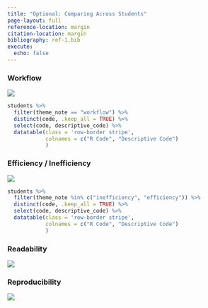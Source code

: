 ```yaml
---
title: "Optional: Comparing Across Students"
page-layout: full
reference-location: margin
citation-location: margin
bibliography: ref-1.bib
execute: 
  echo: false
---
```


### Workflow

<!-- How code comments were used between the two students -->
<!-- How objects were inspected in the code vs. in the console -->

::: {.column-margin}
![](images/workflow.png)
:::

```r
students %>% 
  filter(theme_note == "workflow") %>%
  distinct(code, .keep_all = TRUE) %>% 
  select(code, descriptive_code) %>% 
  datatable(class = 'row-border stripe', 
            colnames = c("R Code", "Descriptive Code")
            )

```


### Efficiency / Inefficiency

<!-- Repeated tasks differences between students -->

::: {.column-margin}
![](images/efficient.png)
:::

```r
students %>% 
  filter(theme_note %in% c("inefficiency", "efficiency")) %>%
  distinct(code, .keep_all = TRUE) %>% 
  select(code, descriptive_code) %>% 
  datatable(class = 'row-border stripe', 
            colnames = c("R Code", "Descriptive Code")
            )
```



### Readability 

<!-- Use of whitespace around delimiters, named arguments, new lines for long code  -->

::: {.column-margin}
![](images/read.png)
:::

### Reproducibility

<!-- No data loading code in Student A -->
<!-- Student A had code that wouldn't run (required a package be loaded but wasn't until later, reference to non-existant objects) -->

<!-- Student B had all used functions / data sourced in to R script -->
<!-- Still, the project would be difficult to share as there was a mix of full paths -->
<!-- and relative paths which another user would need to modify -->
<!-- Keep in mind RStudio projects were not a thing when these students were completing their project -->

::: {.column-margin}
![](images/reproduce.png)
:::
